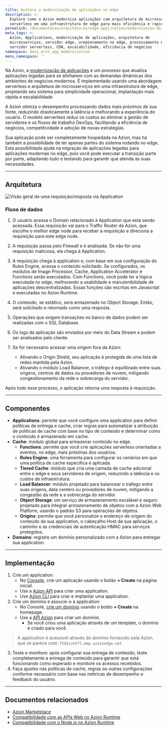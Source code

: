 ```yaml
---
title: Acelere a modernização de aplicações no edge
description: >-
  Explore como a Azion moderniza aplicações com arquitetura de microsserviços e
  serverless em uma infraestrutura de edge para mais eficiência e rapidez.
permalink: /documentacao/arquiteturas/edge-application/modernizacao-de-aplicacoes/
meta_tags: >-
  Azion, Applications, modernização de aplicações, arquitetura de
  microsserviços, servidor edge, armazenamento no edge, processamento no edge,
  servidor serverless, CDN, escalabilidade, eficiência de negócios
namespace: docs_arch_app_modernization
menu_namespace: ''
---
```


Na Azion, a [modernização de aplicações](https://www.azion.com/pt-br/solucoes/modernizacao-de-aplicacoes/) é um processo que atualiza aplicações legadas para se alinharem com as demandas dinâmicas dos ambientes de negócios modernos. É implementado usando uma abordagem serverless e arquitetura de microsserviços em uma infraestrutura de edge, projetando seu sistema para simplicidade operacional, implantação mais rápida e escalabilidade.

A Azion otimiza o desempenho processando dados mais próximos de sua fonte, reduzindo drasticamente a latência e melhorando a experiência do usuário. O modelo serverless reduz os custos ao eliminar a gestão de servidores e os fluxos de trabalho DevOps, facilitando a eficiência de negócios, competitividade e adoção de novas estratégias.

Sua aplicação pode ser completamente hospedada na Azion, mas há também a possibilidade de ter apenas partes do sistema rodando no edge. Esta possibilidade ajuda na migração de aplicações legadas para aplicações modernas no edge, pois você pode executar a transição parte por parte, adaptando tudo e testando para garantir que atenda às suas necessidades.

---

## Arquitetura

![Visão geral de uma requisição/resposta via Application](/assets/docs/images/uploads/app-modernization.png)

### Fluxo de dados

1. O usuário acessa o Domain relacionado à Application que está sendo acessada. Essa requisição vai para o Traffic Router da Azion, que escolhe o melhor edge node para receber a requisição e direciona a requisição para este edge node.

2. A requisição passa pelo Firewall e é analisada. Se não for uma requisição maliciosa, ela chega à Application.

3. A requisição chega à application e, com base em sua configuração do Rules Engine, acessa o conteúdo solicitado. Se configurados, os módulos de Image Processor, Cache, Application Accelerator e Functions serão executados.
Com Functions, você pode ter a lógica executada no edge, melhorando a usabilidade e manutenibilidade de aplicações descentralizadas. Essas funções são escritas em Javascript e executadas no Azion Runtime.

4. O conteúdo, se estático, será armazenado no Object Storage. Então, será solicitado e retornado como uma resposta.

5. Operações que exigem transações no banco de dados podem ser realizadas com o SQL Database.

6. Os logs da aplicação são enviados por meio do Data Stream e podem ser analisados pelo cliente.

7. Se for necessário acessar uma origem fora da Azion:
    - Ativando o Origin Shield, seu aplicação é protegida de uma lista de redes mantida pela Azion.
    - Ativando o módulo Load Balancer, o tráfego é equilibrado entre suas origens, centros de dados ou provedores de nuvem, mitigando congestionamento da rede e sobrecarga do servidor.

Após todo esse processo, o aplicação retorna uma resposta à requisição.

---

## Componentes

- **Applications**: permite que você configure uma application para definir políticas de entrega e cache, criar regras para automatizar a atribuição de políticas de cache com base no tipo de conteúdo e determinar como o conteúdo é armazenado em cache.
- **Cache**: módulo global para armazenar conteúdo no edge.
    - **Functions**: permite que você crie aplicações serverless orientadas a eventos, no edge, mais próximas dos usuários.
    - **Rules Engine**: uma ferramenta para configurar os cenários em que uma política de cache específica é aplicada.
    - **Tiered Cache**: módulo que cria uma camada de cache adicional entre o edge e seus servidores de origem, reduzindo a latência e os custos de infraestrutura.
    - **Load Balancer**: módulo projetado para balancear o tráfego entre suas origens, data centers ou provedores de nuvem, mitigando a congestão da rede e a sobrecarga do servidor.
    - **Object Storage**: um serviço de armazenamento escalável e seguro projetado para integrar armazenamento de objetos com a Azion Web Platform, usando o padrão S3 para operações de objetos.
    - **Origins**: permite que você personalize o endereço de origem do conteúdo da sua application, o cabeçalho Host da sua aplicação, o caminho e as credenciais de autenticação HMAC para serviços protegidos.
- **Domains**: registre um domínio personalizado com a Azion para entregar sua application.

---

## Implementação

1. Crie um application:
    - No [Console](https://console.azion.com), crie um aplicação usando o botão **+ Create** na página inicial.
    - Use a [Azion API](https://api.azion.com/#9c1cc0df-16a2-488e-8cfe-3f1238f47aeb) para criar uma application.
    - Use [Azion CLI](/pt-br/documentacao/devtools/cli/create/#edge-applications) para criar e implantar uma application.
2. Crie um domínio e associe-o à application: 
    - No Console, [crie um domínio](/pt-br/documentacao/produtos/guias/configurar-dominio/) usando o botão **+ Create** na homepage.
    - Use a [API Azion](https://api.azion.com/#a258eabc-b419-47e6-be68-45c2ce0150dd) para criar um domínio.
       - Se você criou uma aplicação através de um template, o domínio é criado para você.
> A application é acessível através do domínio fornecido pela Azion, que se parece com: `ftd1cvntfl.map.azionedge.net` 
3. Teste e monitore: após configurar sua entrega de conteúdo, teste completamente a entrega de conteúdo para garantir que está funcionando como esperado e monitore os acessos recebidos.
4. Faça ajustes nas políticas de cache, regras ou outras configurações conforme necessário com base nas métricas de desempenho e feedback do usuário.

---

## Documentos relacionados

- [Azion Marketplace](/pt-br/documentacao/produtos/marketplace/)
- [Compatibilidade com as APIs Web no Azion Runtime](/pt-br/documentacao/produtos/devtools/azion-edge-runtime/compatibilidade-frameworks/)
- [Compatibilidade com o Node.js no Azion Runtime](/pt-br/documentacao/produtos/devtools/azion-edge-runtime/compatibilidade/node/)
